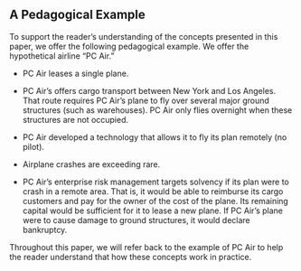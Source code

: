## A Pedagogical Example

To support the reader's understanding of the concepts presented in this paper, we offer the following pedagogical example. We offer the hypothetical airline "PC Air."

-   PC Air leases a single plane.

-   PC Air's offers cargo transport between New York and Los Angeles. That route requires PC Air's plane to fly over several major ground structures (such as warehouses). PC Air only flies overnight when these structures are not occupied.

-   PC Air developed a technology that allows it to fly its plan remotely (no pilot).

-   Airplane crashes are exceeding rare.

-   PC Air's enterprise risk management targets solvency if its plan were to crash in a remote area. That is, it would be able to reimburse its cargo customers and pay for the owner of the cost of the plane. Its remaining capital would be sufficient for it to lease a new plane. If PC Air's plane were to cause damage to ground structures, it would declare bankruptcy.

Throughout this paper, we will refer back to the example of PC Air to help the reader understand that how these concepts work in practice.
